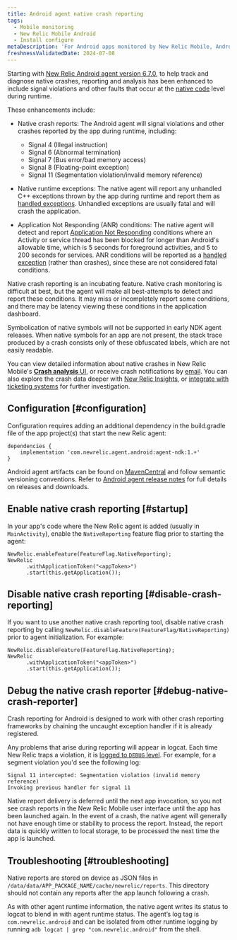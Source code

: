 ```yaml
---
title: Android agent native crash reporting
tags:
  - Mobile monitoring
  - New Relic Mobile Android
  - Install configure
metaDescription: 'For Android apps monitored by New Relic Mobile, Android native crash, exception and ANR conditions are reported.'
freshnessValidatedDate: 2024-07-08
---
```


Starting with [New Relic Android agent version 6.7.0](https://docs.newrelic.com/docs/release-notes/mobile-release-notes/android-release-notes/android-670), to help track and diagnose native crashes, reporting and analysis has been enhanced to include signal violations and other faults that occur at the [native code](https://developer.android.com/ndk/guides) level during runtime.

These enhancements include:

* Native crash reports: The Android agent will signal violations and other crashes reported by the app during runtime, including:
  * Signal 4 (Illegal instruction)
  * Signal 6 (Abnormal termination)
  * Signal 7 (Bus error/bad memory access)
  * Signal 8 (Floating-point exception)
  * Signal 11 (Segmentation violation/invalid memory reference)

* Native runtime exceptions: The native agent will report any unhandled C++ exceptions thrown by the app during runtime and report them as [handled exceptions](/docs/mobile-monitoring/mobile-monitoring-ui/crashes/introduction-mobile-handled-exceptions/). Unhandled exceptions are usually fatal and will crash the application.

* Application Not Responding (ANR) conditions: The native agent will detect and report [Application Not Responding](https://developer.android.com/topic/performance/vitals/anr) conditions where an Activity or service thread has been blocked for longer than Android's allowable time, which is 5 seconds for foreground activities, and 5 to 200 seconds for services. ANR conditions will be reported as a [handled exception](/docs/mobile-monitoring/mobile-monitoring-ui/crashes/introduction-mobile-handled-exceptions/) (rather than crashes), since these are not considered fatal conditions.

<Callout variant="important">
  Native crash reporting is an incubating feature. Native crash monitoring is difficult at best, but the agent will make all best-attempts to detect and report these conditions. It may miss or incompletely report some conditions, and there may be latency viewing these conditions in the application dashboard.

  Symbolication of native symbols will not be supported in early NDK agent releases. When native symbols for an app are not present, the stack trace produced by a crash consists only of these obfuscated labels, which are not easily readable.
</Callout>

You can view detailed information about native crashes in New Relic Mobile's [**Crash analysis** UI](/docs/mobile-monitoring/mobile-monitoring-ui/crashes/crash-analysis-group-filter-your-crashes), or receive crash notifications by [email](/docs/mobile-monitoring/mobile-monitoring-ui/crashes/receive-crash-notifications-email). You can also explore the crash data deeper with [New Relic Insights](/docs/mobile-monitoring/mobile-monitoring-ui/crashes/crash-analysis-group-filter-your-crashes#insights), or [integrate with ticketing systems](/docs/mobile-monitoring/mobile-monitoring-ui/crashes/file-tickets-mobile-app-crashes) for further investigation.

## Configuration [#configuration]

Configuration requires adding an additional dependency in the build.gradle file of the app project(s) that start the new Relic agent:

```
dependencies {
    implementation 'com.newrelic.agent.android:agent-ndk:1.+'
}
```

Android agent artifacts can be found on [MavenCentral](https://search.maven.org/search?q=g:com.newrelic.agent.android%20AND%20a:agent-ndk) and follow semantic versioning conventions. Refer to [Android agent release notes](/docs/release-notes/mobile-release-notes/android-release-notes/) for full details on releases and downloads.

## Enable native crash reporting [#startup]

In your app's code where the New Relic agent is added (usually in `MainActivity`), enable the `NativeReporting` feature flag prior to starting the agent:

```
NewRelic.enableFeature(FeatureFlag.NativeReporting);
NewRelic
      .withApplicationToken("<appToken>")
      .start(this.getApplication());
```

## Disable native crash reporting [#disable-crash-reporting]

If you want to use another native crash reporting tool, disable native crash reporting by calling `NewRelic.disableFeature(FeatureFlag/NativeReporting)` prior to agent initialization. For example:

```
NewRelic.disableFeature(FeatureFlag.NativeReporting);
NewRelic
      .withApplicationToken("<appToken>")
      .start(this.getApplication());
```

## Debug the native crash reporter [#debug-native-crash-reporter]

Crash reporting for Android is designed to work with other crash reporting frameworks by chaining the uncaught exception handler if it is already registered.

Any problems that arise during reporting will appear in logcat. Each time New Relic traps a violation, it is [logged to `DEBUG` level](/docs/mobile-monitoring/new-relic-mobile-android/api-guides/android-agent-configuration-feature-flags#logging). For example, for a segment violation you'd see the following log:

```
Signal 11 intercepted: Segmentation violation (invalid memory reference)
Invoking previous handler for signal 11
```

Native report delivery is deferred until the next app invocation, so you not see crash reports in the New Relic Mobile user interface until the app has been launched again. In the event of a crash, the native agent will generally not have enough time or stability to process the report. Instead, the report data is quickly written to local storage, to be processed the next time the app is launched.

## Troubleshooting [#troubleshooting]

Native reports are stored on device as JSON files in `/data/data/APP_PACKAGE_NAME/cache/newrelic/reports`. This directory should not contain any reports after the app launch following a crash.

As with other agent runtime information, the native agent writes its status to logcat to blend in with agent runtime status. The agent’s log tag is `com.newrelic.android` and can be isolated from other runtime logging by running `adb logcat | grep "com.newrelic.android"` from the shell.

